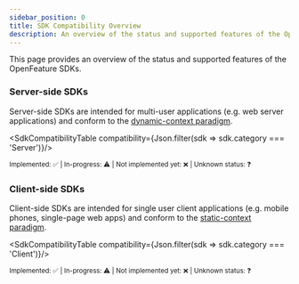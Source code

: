 ```yaml
---
sidebar_position: 0
title: SDK Compatibility Overview
description: An overview of the status and supported features of the OpenFeature SDKs
---
```



This page provides an overview of the status and supported features of the OpenFeature SDKs.

### Server-side SDKs

Server-side SDKs are intended for multi-user applications (e.g. web server applications) and conform to the [dynamic-context paradigm](/specification/glossary#dynamic-context-paradigm).

<SdkCompatibilityTable compatibility={Json.filter(sdk => sdk.category === 'Server')}/>

<sub>Implemented: ✅ | In-progress: ⚠️ | Not implemented yet: ❌ | Unknown status: ❓</sub>

### Client-side SDKs

Client-side SDKs are intended for single user client applications (e.g. mobile phones, single-page web apps) and conform to the [static-context paradigm](/specification/glossary#static-context-paradigm).


<SdkCompatibilityTable compatibility={Json.filter(sdk => sdk.category === 'Client')}/>

<sub>Implemented: ✅ | In-progress: ⚠️ | Not implemented yet: ❌ | Unknown status: ❓</sub>
